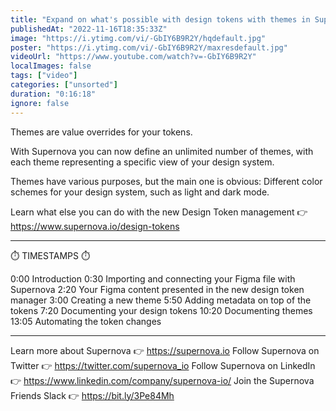 ```yaml
---
title: "Expand on what's possible with design tokens with themes in Supernova"
publishedAt: "2022-11-16T18:35:33Z"
image: "https://i.ytimg.com/vi/-GbIY6B9R2Y/hqdefault.jpg"
poster: "https://i.ytimg.com/vi/-GbIY6B9R2Y/maxresdefault.jpg"
videoUrl: "https://www.youtube.com/watch?v=-GbIY6B9R2Y"
localImages: false
tags: ["video"]
categories: ["unsorted"]
duration: "0:16:18"
ignore: false
---
```

Themes are value overrides for your tokens.

With Supernova you can now define an unlimited number of themes, with each theme representing a specific view of your design system.

Themes have various purposes, but the main one is obvious: Different color schemes for your design system, such as light and dark mode.

Learn what else you can do with the new Design Token management 👉 https://www.supernova.io/design-tokens

---

⏱️ TIMESTAMPS ⏱️

0:00 Introduction
0:30 Importing and connecting your Figma file with Supernova
2:20 Your Figma content presented in the new design token manager
3:00 Creating a new theme
5:50 Adding metadata on top of the tokens
7:20 Documenting your design tokens
10:20 Documenting themes
13:05 Automating the token changes

---

Learn more about Supernova 👉 https://supernova.io
Follow Supernova on Twitter 👉  https://twitter.com/supernova_io
Follow Supernova on LinkedIn 👉 https://www.linkedin.com/company/supernova-io/
Join the Supernova Friends Slack 👉 https://bit.ly/3Pe84Mh
